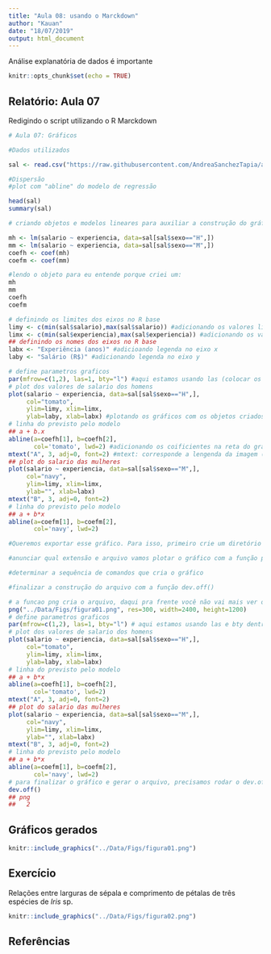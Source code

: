 ```yaml
---
title: "Aula 08: usando o Marckdown"
author: "Kauan"
date: "18/07/2019"
output: html_document
---
```


Análise explanatória de dados é importante 

```r
knitr::opts_chunk$set(echo = TRUE)
```

## Relatório: Aula 07

Redigindo o script utilizando o R Marckdown  

```r
# Aula 07: Gráficos

#Dados utilizados

sal <- read.csv("https://raw.githubusercontent.com/AndreaSanchezTapia/analise_de_dados_ENBT_2019/master/aula07/data/salarios.csv")

#Dispersão
#plot com "abline" do modelo de regressão

head(sal)
summary(sal)

# criando objetos e modelos lineares para auxiliar a construção do gráfico

mh <- lm(salario ~ experiencia, data=sal[sal$sexo=="H",])
mm <- lm(salario ~ experiencia, data=sal[sal$sexo=="M",])
coefh <- coef(mh)
coefm <- coef(mm)

#lendo o objeto para eu entende porque criei um:
mh
mm
coefh
coefm

# definindo os limites dos eixos no R base
limy <- c(min(sal$salario),max(sal$salario)) #adicionando os valores limites no eixo y
limx <- c(min(sal$experiencia),max(sal$experiencia)) #adicionando os valores limites no eixo x
## definindo os nomes dos eixos no R base
labx <- "Experiência (anos)" #adicioando legenda no eixo x
laby <- "Salário (R$)" #adicionando legenda no eixo y

# define parametros graficos
par(mfrow=c(1,2), las=1, bty="l") #aqui estamos usando las (colocar os valores do eixo y para a horizontal) e bty (formato do gráfico em em caixa, mas em "L") dentro do par para fixar para todas as janelas
# plot dos valores de salario dos homens
plot(salario ~ experiencia, data=sal[sal$sexo=="H",],
     col="tomato",
     ylim=limy, xlim=limx,
     ylab=laby, xlab=labx) #plotando os gráficos com os objetos criados anteriormente
# linha do previsto pelo modelo
## a + b.x
abline(a=coefh[1], b=coefh[2],
       col='tomato', lwd=2) #adicionando os coificientes na reta do gráfico; para as demais funções verificar lista do R
mtext("A", 3, adj=0, font=2) #mtext: corresponde a lengenda da imagem (e.g., Gráfico A, Gráfico B...)
## plot do salario das mulheres
plot(salario ~ experiencia, data=sal[sal$sexo=="M",],
     col="navy",
     ylim=limy, xlim=limx,
     ylab="", xlab=labx)
mtext("B", 3, adj=0, font=2)
# linha do previsto pelo modelo
## a + b*x
abline(a=coefm[1], b=coefm[2],
       col='navy', lwd=2)

#Queremos exportar esse gráfico. Para isso, primeiro crie um diretório /figs em seu repositório. Para exportar o gráfico vamos usar a função png, especificando a resolução e dimensões da figura. Quando criamos gráficos com a função png o que fazemos é:

#anunciar qual extensão e arquivo vamos plotar o gráfico com a função png()

#determinar a sequência de comandos que cria o gráfico

#finalizar a construção do arquivo com a função dev.off()

# a funcao png cria o arquivo, daqui pra frente você não vai mais ver o gráfico
png("../Data/Figs/figura01.png", res=300, width=2400, height=1200)
# define parametros graficos
par(mfrow=c(1,2), las=1, bty="l") # aqui estamos usando las e bty dentro do par para fixar para todas as janelas
# plot dos valores de salario dos homens
plot(salario ~ experiencia, data=sal[sal$sexo=="H",],
     col="tomato",
     ylim=limy, xlim=limx,
     ylab=laby, xlab=labx)
# linha do previsto pelo modelo
## a + b*x
abline(a=coefh[1], b=coefh[2],
       col='tomato', lwd=2)
mtext("A", 3, adj=0, font=2)
## plot do salario das mulheres
plot(salario ~ experiencia, data=sal[sal$sexo=="M",],
     col="navy",
     ylim=limy, xlim=limx,
     ylab="", xlab=labx)
mtext("B", 3, adj=0, font=2)
# linha do previsto pelo modelo
## a + b*x
abline(a=coefm[1], b=coefm[2],
       col='navy', lwd=2)
# para finalizar o gráfico e gerar o arquivo, precisamos rodar o dev.off()
dev.off()
## png
##   2

```

## Gráficos gerados 


```r

knitr::include_graphics("../Data/Figs/figura01.png")

```


## Exercício 

Relações entre larguras de sépala e comprimento de pétalas de três espécies de *Iris* sp. 

```r

knitr::include_graphics("../Data/Figs/figura02.png")


```

## Referências 

